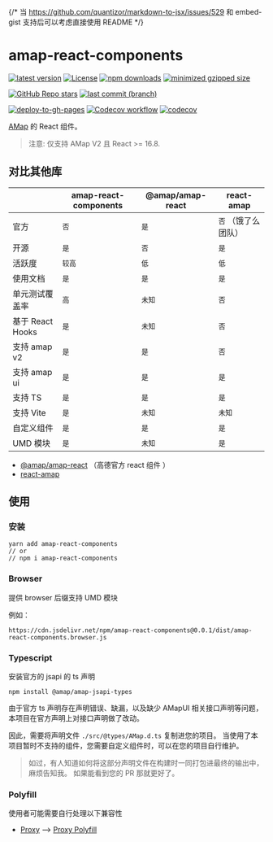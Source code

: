 
<Meta title="指南/快速了解" />

{/* 当 https://github.com/quantizor/markdown-to-jsx/issues/529 和 embed-gist 支持后可以考虑直接使用 README */}

# amap-react-components

[![latest version](https://img.shields.io/npm/v/amap-react-components.svg?label=latest%20%20version)](https://www.npmjs.org/package/amap-react-components)
[![License](https://img.shields.io/npm/l/amap-react-components?label=latest%20%20version%20%20license)](https://www.npmjs.org/package/amap-react-components)
[![npm downloads](https://img.shields.io/npm/dm/amap-react-components.svg)](http://npmjs.com/amap-react-components)
[![minimized gzipped size](https://img.shields.io/bundlejs/size/amap-react-components)](http://npmjs.com/amap-react-components)

[![GitHub Repo stars](https://img.shields.io/github/stars/xyy94813/amap-react-components?label=github%20%20stars)](https://github.com/xyy94813/amap-react-components)
[![last commit (branch)](https://img.shields.io/github/last-commit/xyy94813/amap-react-components/main)](https://github.com/xyy94813/amap-react-components)

[![deploy-to-gh-pages](https://github.com/xyy94813/amap-react-components/actions/workflows/deploy-to-gh-pages.yml/badge.svg?branch=main)](https://github.com/xyy94813/amap-react-components/actions/workflows/deploy-to-gh-pages.yml)
[![Codecov workflow](https://github.com/xyy94813/amap-react-components/actions/workflows/codecov.yml/badge.svg?branch=main)](https://github.com/xyy94813/amap-react-components/actions/workflows/codecov.yml)
[![codecov](https://codecov.io/gh/xyy94813/amap-react-components/branch/main/graph/badge.svg?token=DCC845JGZW)](https://codecov.io/gh/xyy94813/amap-react-components)

[AMap](https://lbs.amap.com/api/jsapi-v2/summary/) 的 React 组件。

> 注意: 仅支持 AMap V2 且 React >= 16.8.

## 对比其他库

|                  | amap-react-components | @amap/amap-react | react-amap          |
| ---------------- | --------------------- | ---------------- | ------------------- |
| 官方             | `否`                  | `是`             | `否` （饿了么团队） |
| 开源             | `是`                  | `否`             | `是`                |
| 活跃度           | `较高`                | `低`             | `低`                |
| 使用文档         | `是`                  | `是`             | `是`                |
| 单元测试覆盖率   | `高`                  | `未知`           | `否`                |
| 基于 React Hooks | `是`                  | `未知`           | `否`                |
| 支持 amap v2     | `是`                  | `是`             | `否`                |
| 支持 amap ui     | `是`                  | `是`             | `是`                |
| 支持 TS          | `是`                  | `是`             | `是`                |
| 支持 Vite        | `是`                  | `未知`           | `未知`              |
| 自定义组件       | `是`                  | `是`             | `是`                |
| UMD 模块         | `是`                  | `未知`           | `是`                |

- [@amap/amap-react](https://www.npmjs.com/package/@amap/amap-react) （高德官方 react 组件 ）
- [react-amap](https://github.com/elemefe/react-amap)

## 使用

### 安装

```
yarn add amap-react-components
// or
// npm i amap-react-components
```

### Browser

提供 browser 后缀支持 UMD 模块

例如：

```
https://cdn.jsdelivr.net/npm/amap-react-components@0.0.1/dist/amap-react-components.browser.js
```

### Typescript

安装官方的 jsapi 的 ts 声明

```shell
npm install @amap/amap-jsapi-types
```

由于官方 ts 声明存在声明错误、缺漏，以及缺少 AMapUI 相关接口声明等问题，
本项目在官方声明上对接口声明做了改动。

因此，需要将声明文件 `./src/@types/AMap.d.ts` 复制进您的项目。
当使用了本项目暂时不支持的组件，您需要自定义组件时，可以在您的项目自行维护。

> 如过，有人知道如何将这部分声明文件在构建时一同打包进最终的输出中，麻烦告知我。
> 如果能看到您的 PR 那就更好了。

### Polyfill

使用者可能需要自行处理以下兼容性

- [Proxy](https://developer.mozilla.org/zh-CN/docs/Web/JavaScript/Reference/Global_Objects/Proxy)
  --> [Proxy Polyfill](https://github.com/GoogleChrome/proxy-polyfill)
